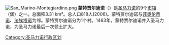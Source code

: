 [[File:San_Marino-Montegiardino.png|right]]
'''蒙特贾尔迪诺'''（{{lang-it|Montegiardino}}）是[[圣马力诺|圣马力诺]]的9个[[圣马力诺行政区划|市镇]]（堡）之一。总面积3.31 km²。总人口818人(2006)。蒙特贾尔迪诺与[[菲奥伦蒂诺|菲奥伦蒂诺]]、[[法埃塔诺|法埃塔诺]]为邻。蒙特贾尔迪诺分为1个村。1463年，蒙特贾尔迪诺并入圣马力诺，为圣马力诺最后一次领土扩大。

{{圣马力诺行政区划}}
{{Authority control}}

[[Category:圣马力诺行政区划|Category:圣马力诺行政区划]]